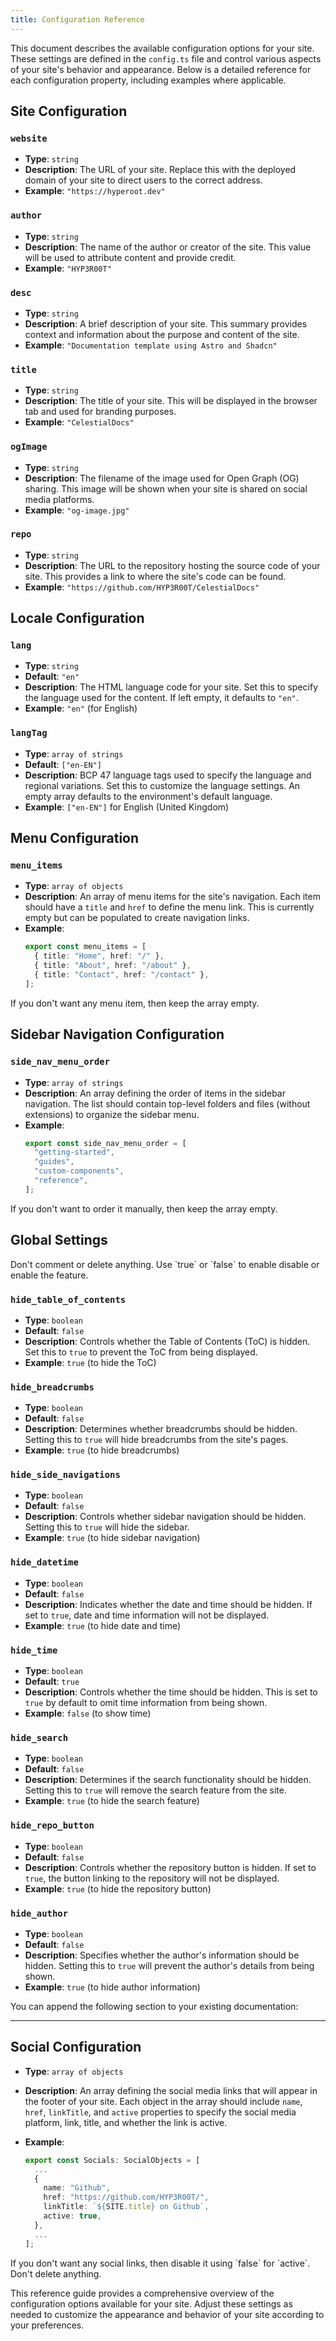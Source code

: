 ```yaml
---
title: Configuration Reference
---
```


This document describes the available configuration options for your site. These settings are defined in the `config.ts` file and control various aspects of your site's behavior and appearance. Below is a detailed reference for each configuration property, including examples where applicable.

## Site Configuration

### `website`

- **Type**: `string`
- **Description**: The URL of your site. Replace this with the deployed domain of your site to direct users to the correct address.
- **Example**: `"https://hyperoot.dev"`

### `author`

- **Type**: `string`
- **Description**: The name of the author or creator of the site. This value will be used to attribute content and provide credit.
- **Example**: `"HYP3R00T"`

### `desc`

- **Type**: `string`
- **Description**: A brief description of your site. This summary provides context and information about the purpose and content of the site.
- **Example**: `"Documentation template using Astro and Shadcn"`

### `title`

- **Type**: `string`
- **Description**: The title of your site. This will be displayed in the browser tab and used for branding purposes.
- **Example**: `"CelestialDocs"`

### `ogImage`

- **Type**: `string`
- **Description**: The filename of the image used for Open Graph (OG) sharing. This image will be shown when your site is shared on social media platforms.
- **Example**: `"og-image.jpg"`

### `repo`

- **Type**: `string`
- **Description**: The URL to the repository hosting the source code of your site. This provides a link to where the site's code can be found.
- **Example**: `"https://github.com/HYP3R00T/CelestialDocs"`

## Locale Configuration

### `lang`

- **Type**: `string`
- **Default**: `"en"`
- **Description**: The HTML language code for your site. Set this to specify the language used for the content. If left empty, it defaults to `"en"`.
- **Example**: `"en"` (for English)

### `langTag`

- **Type**: `array of strings`
- **Default**: `["en-EN"]`
- **Description**: BCP 47 language tags used to specify the language and regional variations. Set this to customize the language settings. An empty array defaults to the environment's default language.
- **Example**: `["en-EN"]` for English (United Kingdom)

## Menu Configuration

### `menu_items`

- **Type**: `array of objects`
- **Description**: An array of menu items for the site's navigation. Each item should have a `title` and `href` to define the menu link. This is currently empty but can be populated to create navigation links.
- **Example**:
  ```ts
  export const menu_items = [
    { title: "Home", href: "/" },
    { title: "About", href: "/about" },
    { title: "Contact", href: "/contact" },
  ];
  ```
<Callout variant="danger">
If you don't want any menu item, then keep the array empty.
</Callout>

## Sidebar Navigation Configuration

### `side_nav_menu_order`

- **Type**: `array of strings`
- **Description**: An array defining the order of items in the sidebar navigation. The list should contain top-level folders and files (without extensions) to organize the sidebar menu.
- **Example**:
  ```ts
  export const side_nav_menu_order = [
    "getting-started",
    "guides",
    "custom-components",
    "reference",
  ];
  ```
<Callout variant="danger">
If you don't want to order it manually, then keep the array empty.
</Callout>

## Global Settings

<Callout variant="danger">
Don't comment or delete anything. Use `true` or `false` to enable disable or enable the feature.
</Callout>

### `hide_table_of_contents`

- **Type**: `boolean`
- **Default**: `false`
- **Description**: Controls whether the Table of Contents (ToC) is hidden. Set this to `true` to prevent the ToC from being displayed.
- **Example**: `true` (to hide the ToC)

### `hide_breadcrumbs`

- **Type**: `boolean`
- **Default**: `false`
- **Description**: Determines whether breadcrumbs should be hidden. Setting this to `true` will hide breadcrumbs from the site's pages.
- **Example**: `true` (to hide breadcrumbs)

### `hide_side_navigations`

- **Type**: `boolean`
- **Default**: `false`
- **Description**: Controls whether sidebar navigation should be hidden. Setting this to `true` will hide the sidebar.
- **Example**: `true` (to hide sidebar navigation)

### `hide_datetime`

- **Type**: `boolean`
- **Default**: `false`
- **Description**: Indicates whether the date and time should be hidden. If set to `true`, date and time information will not be displayed.
- **Example**: `true` (to hide date and time)

### `hide_time`

- **Type**: `boolean`
- **Default**: `true`
- **Description**: Controls whether the time should be hidden. This is set to `true` by default to omit time information from being shown.
- **Example**: `false` (to show time)

### `hide_search`

- **Type**: `boolean`
- **Default**: `false`
- **Description**: Determines if the search functionality should be hidden. Setting this to `true` will remove the search feature from the site.
- **Example**: `true` (to hide the search feature)

### `hide_repo_button`

- **Type**: `boolean`
- **Default**: `false`
- **Description**: Controls whether the repository button is hidden. If set to `true`, the button linking to the repository will not be displayed.
- **Example**: `true` (to hide the repository button)

### `hide_author`

- **Type**: `boolean`
- **Default**: `false`
- **Description**: Specifies whether the author's information should be hidden. Setting this to `true` will prevent the author's details from being shown.
- **Example**: `true` (to hide author information)

You can append the following section to your existing documentation:

---

## Social Configuration

- **Type**: `array of objects`
- **Description**: An array defining the social media links that will appear in the footer of your site. Each object in the array should include `name`, `href`, `linkTitle`, and `active` properties to specify the social media platform, link, title, and whether the link is active.
- **Example**:

  ```ts
  export const Socials: SocialObjects = [
    ...
    {
      name: "Github",
      href: "https://github.com/HYP3R00T/",
      linkTitle: `${SITE.title} on Github`,
      active: true,
    },
    ...
  ];
  ```

<Callout variant="danger">
If you don't want any social links, then disable it using `false` for `active`. Don't delete anything.
</Callout>

This reference guide provides a comprehensive overview of the configuration options available for your site. Adjust these settings as needed to customize the appearance and behavior of your site according to your preferences.